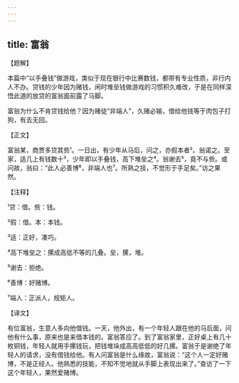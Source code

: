 ```yaml
---
---
---
```

title: 富翁
---




【题解】


本篇中“以手叠钱”做游戏，类似于现在银行中比赛数钱，都带有专业性质，非行内人不办。贷钱的少年因为赌钱，闲时堆垒钱做游戏的习惯积久难改，于是在同样深悟此道的放贷的富翁面前露了马脚。

富翁为什么不肯贷钱给他？因为赌徒“非端人”，久赌必输，借给他钱等于肉包子打狗，有去无回。

【正文】

富翁某，商贾多贷其赀¹。一日出，有少年从马后，问之，亦假本者²。翁诺之。至家，适几上有钱数十³，少年即以手叠钱，高下堆垒之⁴。翁谢去⁵，竟不与赀。或问故，翁曰：“此人必善博⁶，非端人也⁷。所熟之技，不觉形于手足矣。”访之果然。





【注释】


¹贷：借。赀：钱。

²假：借。本：本钱。

³适：正好，凑巧。

⁴高下堆垒之：摞成高低不等的几叠。垒，摞，堆。

⁵谢去：拒绝。

⁶善博：好赌博。

⁷端人：正派人，规矩人。





【译文】


有位富翁，生意人多向他借钱。一天，他外出，有一个年轻人跟在他的马后面，问他有什么事，原来也是来借本钱的。富翁答应了。到了富翁家里，正好桌上有几十枚铜钱，年轻人就用手摞钱玩，把钱堆垛成高高低低的好几摞。富翁于是谢绝了年轻人的请求，没有借钱给他。有人问富翁是什么缘故，富翁说：“这个人一定好赌博，不是正经人。他熟悉的技能，不知不觉地就从手脚上表现出来了。”查访了一下这个年轻人，果然爱赌博。